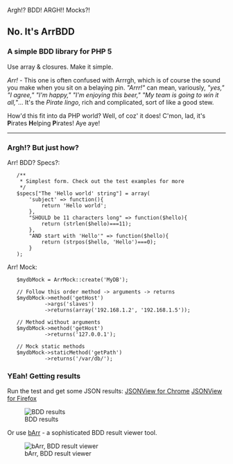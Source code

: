Argh!? BDD! 
ARGH!! Mocks?!
==No. It's ArrBDD==
===A simple BDD library for PHP 5===
Use array & closures. Make it simple.

''Arr!'' - This one is often confused with Arrrgh, which is of course the sound you make when you sit on a belaying pin. ''"Arrr!"'' can mean, variously, ''"yes,"'' ''"I agree,"'' ''"I'm happy,"'' ''"I'm enjoying this beer,"'' ''"My team is going to win it all,"''... It's the ''Pirate lingo'', rich and complicated, sort of like a good stew. 

How'd this fit into da PHP world? Well, of coz' it does! C'mon, lad, it's '''P'''irates '''H'''elping '''P'''irates! Aye aye!
----

===Argh!? But just how?===

Arr! BDD? Specs?:

    /**
     * Simplest form. Check out the test examples for more
     */
    $specs["The 'Hello world' string"] = array(
        'subject' => function(){
            return 'Hello world';
        },
        "SHOULD be 11 characters long" => function($hello){
            return (strlen($hello)===11);
        },
        "AND start with 'Hello'" => function($hello){
            return (strpos($hello, 'Hello')===0);
        }
    );

Arr! Mock:

    $mydbMock = ArrMock::create('MyDB');
        
    // Follow this order method -> arguments -> returns
    $mydbMock->method('getHost')
             ->args('slaves')
             ->returns(array('192.168.1.2', '192.168.1.5'));

    // Method without arguments    
    $mydbMock->method('getHost')
             ->returns('127.0.0.1');

    // Mock static methods
    $mydbMock->staticMethod('getPath')
             ->returns('/var/db/');

===YEah! Getting results===
             
Run the test and get some JSON results:
[https://chrome.google.com/webstore/detail/mfjgkleajnieiaonjglfmanlmibchpam JSONView for Chrome]
[https://chrome.google.com/webstore/detail/mfjgkleajnieiaonjglfmanlmibchpam JSONView for Firefox]

[[File:https://lh5.googleusercontent.com/-TCdWD0mgw0Q/ThrYmAq69RI/AAAAAAAAAKM/NjnNmBvmnzs/json.jpg|BDD results]]

Or use [http://code.google.com/p/arr-bdd/#gadget0 bArr] - a sophisticated BDD result viewer tool.

[[File:https://lh3.googleusercontent.com/-jxCY_mj-Ttg/TiKTEwn9xKI/AAAAAAAAALE/1eKRlh-f4nQ/barrscreen.jpg|bArr, BDD result viewer]]
